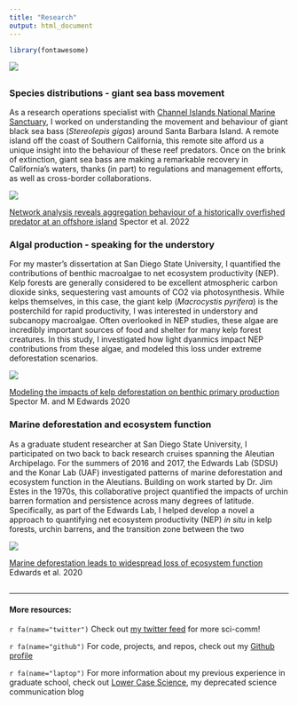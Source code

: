 ```yaml
---
title: "Research"
output: html_document
---
```


```r
library(fontawesome)
```

![](./images/Attu_banner.png)

## {.tabset}

### Species distributions - giant sea bass movement

As a research operations specialist with [Channel Islands National Marine Sanctuary](https://noaa-onms.github.io/cinms/){target="blank"}, I worked on understanding the movement and behaviour of giant black sea bass (*Stereolepis gigas*) around Santa Barbara Island. A remote island off the coast of Southern California, this remote site afford us a unique insight into the behaviour of these reef predators. Once on the brink of extinction, giant sea bass are making a remarkable recovery in California's waters, thanks (in part) to regulations and management efforts, as well as cross-border collaborations. 

![](./images/2_GSB_SBI_CHU.png)

[Network analysis reveals aggregation behaviour of a historically overfished predator at an offshore island](https://doi.org/10.1111/jfb.15181){target="blank"} Spector et al. 2022

### Algal production - speaking for the understory

For my master's dissertation at San Diego State University, I quantified the contributions of benthic macroalgae to net ecosystem productivity (NEP). Kelp forests are generally considered to be excellent atmospheric carbon dioxide sinks, sequestering vast amounts of CO2 via photosynthesis. While kelps themselves, in this case, the giant kelp (*Macrocystis pyrifera*) is the posterchild for rapid productivity, I was interested in  understory and subcanopy macroalgae. Often overlooked in NEP studies, these algae are incredibly important sources of food and shelter for many kelp forest creatures. In this study, I investigated how light dyanmics impact NEP contributions from these algae, and modeled this loss under extreme deforestation scenarios. 

![](./images/Algae_fig4.jpg)

[Modeling the impacts of kelp deforestation on benthic primary production](https://doi.org/10.4490/algae.2020.35.8.19){target="blank"}
Spector M. and M Edwards 2020

### Marine deforestation and ecosystem function

As a graduate student researcher at San Diego State University, I participated on two back to back research cruises spanning the Aleutian Archipelago. For the summers of 2016 and 2017, the Edwards Lab (SDSU) and the Konar Lab (UAF) investigated patterns of marine deforestation and ecosystem function in the Aleutians. Building on work started by Dr. Jim Estes in the 1970s, this collaborative project quantified the impacts of urchin barren formation and persistence across many degrees of latitude. Specifically, as part of the Edwards Lab, I helped develop a novel a approach to quantifying net ecosystem productivity (NEP) *in situ* in kelp forests, urchin barrens, and the transition zone between the two

![](./images/Aleutians_fig4.jpg)

[Marine deforestation leads to widespread loss of ecosystem function](https://doi.org/10.1371/journal.pone.0226173){target="blank"}
Edwards et al. 2020

## {.toc-ignore}

***

#### More resources:
`r fa(name="twitter")` Check out [my twitter feed](https://twitter.com/BaronvonUrchin){target="blank"}  for more sci-comm!

`r fa(name="github")` For code, projects, and repos, check out my [Github profile](https://github.com/mspector13){target="blank"}

`r fa(name="laptop")` For more information about my previous experience in graduate school, check out [Lower Case Science](https://lowercasescience.weebly.com/){target="blank"}, my deprecated science communication blog 